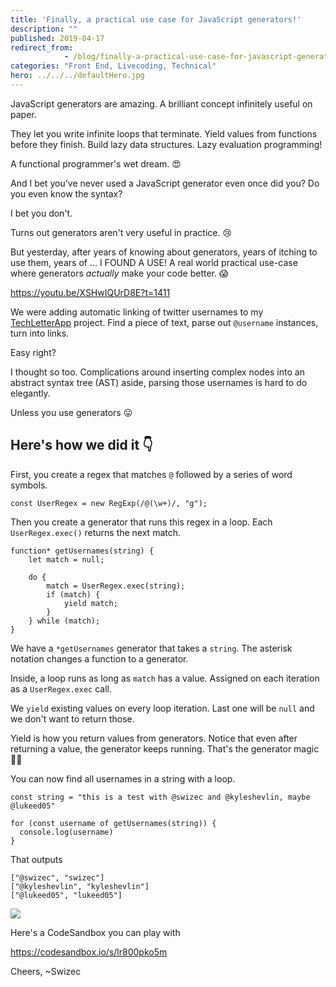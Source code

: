 ```yaml
---
title: 'Finally, a practical use case for JavaScript generators!'
description: ""
published: 2019-04-17
redirect_from: 
            - /blog/finally-a-practical-use-case-for-javascript-generators/swizec/9036
categories: "Front End, Livecoding, Technical"
hero: ../../../defaultHero.jpg
---
```

JavaScript generators are amazing. A brilliant concept infinitely useful on paper.





They let you write infinite loops that terminate. Yield values from functions before they finish. Build lazy data structures. Lazy evaluation programming!



A functional programmer's wet dream. 😍



And I bet you've never used a JavaScript generator even once did you? Do you even know the syntax?



I bet you don't.



Turns out generators aren't very useful in practice. 😢



But yesterday, after years of knowing about generators, years of itching to use them, years of ... I FOUND A USE! A real world practical use-case where generators _actually_ make your code better. 😱



https://youtu.be/XSHwIQUrD8E?t=1411



We were adding automatic linking of twitter usernames to my [TechLetterApp](https://techletter.app) project. Find a piece of text, parse out `@username` instances, turn into links.



Easy right?



I thought so too. Complications around inserting complex nodes into an abstract syntax tree (AST) aside, parsing those usernames is hard to do elegantly.



Unless you use generators 😛



## Here's how we did it 👇



First, you create a regex that matches `@` followed by a series of word symbols.



```
const UserRegex = new RegExp(/@(\w+)/, "g");
```



Then you create a generator that runs this regex in a loop. Each `UserRegex.exec()` returns the next match.



```
function* getUsernames(string) {
    let match = null;

    do {
        match = UserRegex.exec(string);
        if (match) {
            yield match;
        }
    } while (match);
}
```



We have a `*getUsernames` generator that takes a `string`. The asterisk notation changes a function to a generator.



Inside, a loop runs as long as `match` has a value. Assigned on each iteration as a `UserRegex.exec` call.



We `yield` existing values on every loop iteration. Last one will be `null` and we don't want to return those.



Yield is how you return values from generators. Notice that even after returning a value, the generator keeps running. That's the generator magic 🧙‍♀️



You can now find all usernames in a string with a loop.



```
const string = "this is a test with @swizec and @kyleshevlin, maybe @lukeed05"

for (const username of getUsernames(string)) {
  console.log(username)
}
```



That outputs



```
["@swizec", "swizec"]
["@kyleshevlin", "kyleshevlin"]
["@lukeed05", "lukeed05"]
```



![](./img/media-12NUbkX6p4xOO4-giphy.gif)



Here's a CodeSandbox you can play with



https://codesandbox.io/s/lr800pko5m



Cheers, ~Swizec